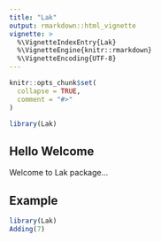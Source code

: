 ```yaml
---
title: "Lak"
output: rmarkdown::html_vignette
vignette: >
  %\VignetteIndexEntry{Lak}
  %\VignetteEngine{knitr::rmarkdown}
  %\VignetteEncoding{UTF-8}
---
```


```r
knitr::opts_chunk$set(
  collapse = TRUE,
  comment = "#>"
)
```

```r
library(Lak)
```


## Hello Welcome 

Welcome to Lak package...

## Example

```r
library(Lak)
Adding(7)
```

